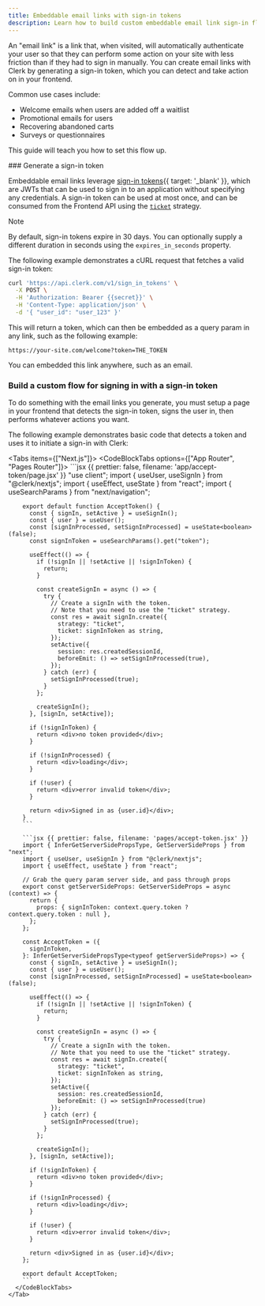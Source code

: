 ```yaml
---
title: Embeddable email links with sign-in tokens
description: Learn how to build custom embeddable email link sign-in flows to increase user engagement and reduce drop off in transactional emails, SMS's, and more.
---
```


An "email link" is a link that, when visited, will automatically authenticate your user so that they can perform some action on your site with less friction than if they had to sign in manually. You can create email links with Clerk by generating a sign-in token, which you can detect and take action on in your frontend.

Common use cases include:

- Welcome emails when users are added off a waitlist
- Promotional emails for users
- Recovering abandoned carts
- Surveys or questionnaires

This guide will teach you how to set this flow up.

<Steps>
  ### Generate a sign-in token

  Embeddable email links leverage [sign-in tokens](/docs/reference/backend-api/tag/Sign-in-Tokens#operation/CreateSignInToken){{ target: '_blank' }}, which are JWTs that can be used to sign in to an application without specifying any credentials. A sign-in token can be used at most once, and can be consumed from the Frontend API using the [`ticket`](/docs/references/javascript/sign-in/sign-in#sign-in-create-params) strategy.

  > [!NOTE]
  > By default, sign-in tokens expire in 30 days. You can optionally supply a different duration in seconds using the `expires_in_seconds` property.

  The following example demonstrates a cURL request that fetches a valid sign-in token:

  ```bash {{ prettier: false }}
  curl 'https://api.clerk.com/v1/sign_in_tokens' \
    -X POST \
    -H 'Authorization: Bearer {{secret}}' \
    -H 'Content-Type: application/json' \
    -d '{ "user_id": "user_123" }'
  ```

  This will return a token, which can then be embedded as a query param in any link, such as the following example:

  `https://your-site.com/welcome?token=THE_TOKEN`

  You can embedded this link anywhere, such as an email.

  ### Build a custom flow for signing in with a sign-in token

  To do something with the email links you generate, you must setup a page in your frontend that detects the sign-in token, signs the user in, then performs whatever actions you want.

  The following example demonstrates basic code that detects a token and uses it to initiate a sign-in with Clerk:

  <Tabs items={["Next.js"]}>
    <Tab>
      <CodeBlockTabs options={["App Router", "Pages Router"]}>
        ```jsx {{ prettier: false, filename: 'app/accept-token/page.jsx' }}
        "use client";
        import { useUser, useSignIn } from "@clerk/nextjs";
        import { useEffect, useState } from "react";
        import { useSearchParams } from "next/navigation";

        export default function AcceptToken() {
          const { signIn, setActive } = useSignIn();
          const { user } = useUser();
          const [signInProcessed, setSignInProcessed] = useState<boolean>(false);
          const signInToken = useSearchParams().get("token");

          useEffect(() => {
            if (!signIn || !setActive || !signInToken) {
              return;
            }

            const createSignIn = async () => {
              try {
                // Create a signIn with the token.
                // Note that you need to use the "ticket" strategy.
                const res = await signIn.create({
                  strategy: "ticket",
                  ticket: signInToken as string,
                });
                setActive({
                  session: res.createdSessionId,
                  beforeEmit: () => setSignInProcessed(true),
                });
              } catch (err) {
                setSignInProcessed(true);
              }
            };

            createSignIn();
          }, [signIn, setActive]);

          if (!signInToken) {
            return <div>no token provided</div>;
          }

          if (!signInProcessed) {
            return <div>loading</div>;
          }

          if (!user) {
            return <div>error invalid token</div>;
          }

          return <div>Signed in as {user.id}</div>;
        }
        ```

        ```jsx {{ prettier: false, filename: 'pages/accept-token.jsx' }}
        import { InferGetServerSidePropsType, GetServerSideProps } from "next";
        import { useUser, useSignIn } from "@clerk/nextjs";
        import { useEffect, useState } from "react";

        // Grab the query param server side, and pass through props
        export const getServerSideProps: GetServerSideProps = async (context) => {
          return {
            props: { signInToken: context.query.token ? context.query.token : null },
          };
        };

        const AcceptToken = ({
          signInToken,
        }: InferGetServerSidePropsType<typeof getServerSideProps>) => {
          const { signIn, setActive } = useSignIn();
          const { user } = useUser();
          const [signInProcessed, setSignInProcessed] = useState<boolean>(false);

          useEffect(() => {
            if (!signIn || !setActive || !signInToken) {
              return;
            }

            const createSignIn = async () => {
              try {
                // Create a signIn with the token.
                // Note that you need to use the "ticket" strategy.
                const res = await signIn.create({
                  strategy: "ticket",
                  ticket: signInToken as string,
                });
                setActive({
                  session: res.createdSessionId,
                  beforeEmit: () => setSignInProcessed(true)
                });
              } catch (err) {
                setSignInProcessed(true);
              }
            };

            createSignIn();
          }, [signIn, setActive]);

          if (!signInToken) {
            return <div>no token provided</div>;
          }

          if (!signInProcessed) {
            return <div>loading</div>;
          }

          if (!user) {
            return <div>error invalid token</div>;
          }

          return <div>Signed in as {user.id}</div>;
        };

        export default AcceptToken;
        ```
      </CodeBlockTabs>
    </Tab>
  </Tabs>
</Steps>
